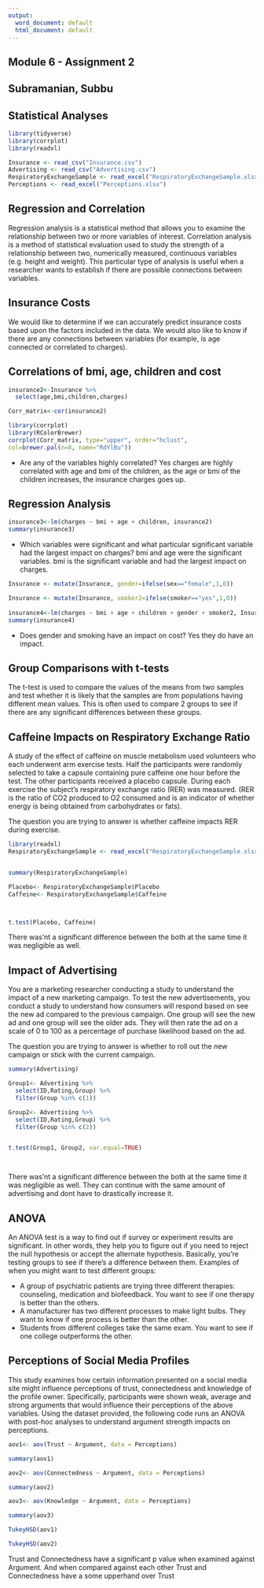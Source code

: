 ```yaml
---
output:
  word_document: default
  html_document: default
---
```



## Module 6 - Assignment 2
## Subramanian, Subbu
## Statistical Analyses

```r

library(tidyverse)
library(corrplot)
library(readxl)

Insurance <- read_csv("Insurance.csv")
Advertising <- read_csv("Advertising.csv")
RespiratoryExchangeSample <- read_excel("RespiratoryExchangeSample.xlsx")
Perceptions <- read_excel("Perceptions.xlsx")

```

## Regression and Correlation

Regression analysis is a statistical method that allows you to examine the relationship between two or more variables of interest. Correlation analysis is a method of statistical evaluation used to study the strength of a relationship between two, numerically measured, continuous variables (e.g. height and weight). This particular type of analysis is useful when a researcher wants to establish if there are possible connections between variables.

## Insurance Costs

We would like to determine if we can accurately predict insurance costs based upon the factors included in the data. We would also like to know if there are any connections between variables (for example, is age connected or correlated to charges).

## Correlations of bmi, age, children and cost

```r

insurance2<-Insurance %>%
  select(age,bmi,children,charges)

Corr_matrix<-cor(insurance2)

library(corrplot)
library(RColorBrewer)
corrplot(Corr_matrix, type="upper", order="hclust",
col=brewer.pal(n=8, name="RdYlBu"))
```

* Are any of the variables highly correlated? Yes charges are highly correlated with age and bmi of the children, as the age or bmi of the children increases, the insurance charges goes up.

## Regression Analysis

```r

insurance3<-lm(charges ~ bmi + age + children, insurance2)
summary(insurance3)

```

* Which variables were significant and what particular significant variable had the largest impact on charges? bmi and age were the significant variables. bmi is the significant variable and had the largest impact on charges.

```r

Insurance <- mutate(Insurance, gender=ifelse(sex=="female",1,0))

Insurance <- mutate(Insurance, smoker2=ifelse(smoker=="yes",1,0))
 
insurance4<-lm(charges ~ bmi + age + children + gender + smoker2, Insurance)
summary(insurance4)

```

* Does gender and smoking have an impact on cost? Yes they do have an impact.

## Group Comparisons with t-tests

The t-test is used to compare the values of the means from two samples and test whether it is likely that the samples are from populations having different mean values. This is often used to compare 2 groups to see if there are any significant differences between these groups.

## Caffeine Impacts on Respiratory Exchange Ratio

A study of the effect of caffeine on muscle metabolism used volunteers who each underwent arm exercise tests. Half the participants were randomly selected to take a capsule containing pure caffeine one hour before the test. The other participants received a placebo capsule. During each exercise the subject's respiratory exchange ratio (RER) was measured. (RER is the ratio of CO2 produced to O2 consumed and is an indicator of whether energy is being obtained from carbohydrates or fats).

The question you are trying to answer is whether caffeine impacts RER during exercise.

```r
library(readxl)
RespiratoryExchangeSample <- read_excel("RespiratoryExchangeSample.xlsx")


summary(RespiratoryExchangeSample)

Placebo<- RespiratoryExchangeSample$Placebo
Caffeine<- RespiratoryExchangeSample$Caffeine



t.test(Placebo, Caffeine)


```

There was'nt a significant difference between the both at the same time it was negligible as well.

## Impact of Advertising

You are a marketing researcher conducting a study to understand the impact of a new marketing campaign. To test the new advertisements, you conduct a study to understand how consumers will respond based on see the new ad compared to the previous campaign. One group will see the new ad and one group will see the older ads. They will then rate the ad on a scale of 0 to 100 as a percentage of purchase likelihood based on the ad.

The question you are trying to answer is whether to roll out the new campaign or stick with the current campaign.

```r

summary(Advertising)

Group1<- Advertising %>%
  select(ID,Rating,Group) %>%
  filter(Group %in% c(1))

Group2<- Advertising %>%
  select(ID,Rating,Group) %>%
  filter(Group %in% c(2))


t.test(Group1, Group2, var.equal=TRUE)




```

There was'nt a significant difference between the both at the same time it was negligible as well. They can continue with the same amount of advertising and dont have to drastically increase it.



## ANOVA

An ANOVA test is a way to find out if survey or experiment results are significant. In other words, they help you to figure out if you need to reject the null hypothesis or accept the alternate hypothesis. Basically, you’re testing groups to see if there’s a difference between them. Examples of when you might want to test different groups:

- A group of psychiatric patients are trying three different therapies: counseling, medication and biofeedback. You want to see if one therapy is better than the others.
- A manufacturer has two different processes to make light bulbs. They want to know if one process is better than the other.
- Students from different colleges take the same exam. You want to see if one college outperforms the other.

## Perceptions of Social Media Profiles

This study examines how certain information presented on a social media site might influence perceptions of trust, connectedness and knowledge of the profile owner. Specifically, participants were shown weak, average and strong arguments that would influence their perceptions of the above variables. Using the dataset provided, the following code runs an ANOVA with post-hoc analyses to understand argument strength impacts on perceptions.

```r



aov1<- aov(Trust ~ Argument, data = Perceptions)

summary(aov1)

aov2<- aov(Connectedness ~ Argument, data = Perceptions)

summary(aov2)

aov3<- aov(Knowledge ~ Argument, data = Perceptions)

summary(aov3)

TukeyHSD(aov1)

TukeyHSD(aov2)
```

Trust and Connectedness have a significant p value when examined against Argument. And when compared against each other Trust and Connectedness have a some upperhand over Trust

